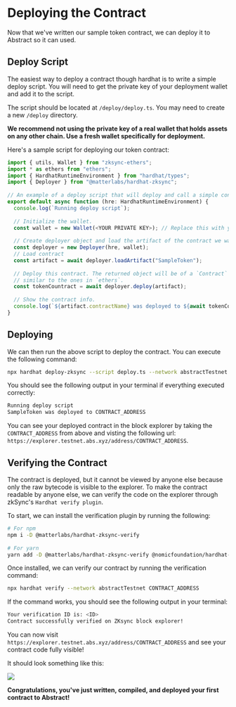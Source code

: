 # Deploying the Contract

Now that we've written our sample token contract, we can deploy it to Abstract so it can used.

## Deploy Script

The easiest way to deploy a contract though hardhat is to write a simple deploy script.
You will need to get the private key of your deployment wallet and add it to the script.

The script should be located at `/deploy/deploy.ts`. You may need to create a new `/deploy` directory.

**We recommend not using the private key of a real wallet that holds assets on any other chain. Use a fresh wallet specifically for deployment.**

Here's a sample script for deploying our token contract:
```typescript
import { utils, Wallet } from "zksync-ethers";
import * as ethers from "ethers";
import { HardhatRuntimeEnvironment } from "hardhat/types";
import { Deployer } from "@matterlabs/hardhat-zksync";
 
// An example of a deploy script that will deploy and call a simple contract.
export default async function (hre: HardhatRuntimeEnvironment) {
  console.log(`Running deploy script`);
 
  // Initialize the wallet.
  const wallet = new Wallet(<YOUR PRIVATE KEY>); // Replace this with your deployment wallet's private key
 
  // Create deployer object and load the artifact of the contract we want to deploy.
  const deployer = new Deployer(hre, wallet);
  // Load contract
  const artifact = await deployer.loadArtifact("SampleToken");
 
  // Deploy this contract. The returned object will be of a `Contract` type,
  // similar to the ones in `ethers`.
  const tokenCountract = await deployer.deploy(artifact);
 
  // Show the contract info.
  console.log(`${artifact.contractName} was deployed to ${await tokenCountract.getAddress()}`);
}
```

## Deploying

We can then run the above script to deploy the contract. You can execute the following command:
```bash
npx hardhat deploy-zksync --script deploy.ts --network abstractTestnet
```

You should see the following output in your terminal if everything executed correctly:
```bash
Running deploy script
SampleToken was deployed to CONTRACT_ADDRESS
```

You can see your deployed contract in the block explorer by taking the `CONTRACT_ADDRESS` from above and visting the following url:
`https://explorer.testnet.abs.xyz/address/CONTRACT_ADDRESS`.

## Verifying the Contract

The contract is deployed, but it cannot be viewed by anyone else because only the raw bytecode is visible to the explorer.
To make the contract readable by anyone else, we can verify the code on the explorer through zkSync's `Hardhat verify plugin`.

To start, we can install the verification plugin by running the following:
```bash
# For npm
npm i -D @matterlabs/hardhat-zksync-verify
 
# For yarn
yarn add -D @matterlabs/hardhat-zksync-verify @nomicfoundation/hardhat-verify
```

Once installed, we can verify our contract by running the verification command:
```bash
npx hardhat verify --network abstractTestnet CONTRACT_ADDRESS
```

If the command works, you should see the following output in your terminal:
```bash
Your verification ID is: <ID>
Contract successfully verified on ZKsync block explorer!
```

You can now visit `https://explorer.testnet.abs.xyz/address/CONTRACT_ADDRESS` and see your contract code fully visible!

It should look something like this:
<div style={{ display: "flex", justifyContent: "center", marginTop: 20 }}>
  <img style={{ maxWidth: "100%" }} src="/assets/verified-contract.png" />
</div>

**Congratulations, you've just written, compiled, and deployed your first contract to Abstract!**
